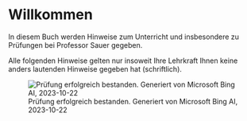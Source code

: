 # Willkommen

In diesem Buch werden Hinweise zum Unterricht und insbesondere zu Prüfungen bei Professor Sauer gegeben.


Alle folgenden Hinweise gelten nur insoweit Ihre Lehrkraft Ihnen keine anders lautenden Hinweise gegeben hat (schriftlich).


![Prüfung erfolgreich bestanden. Generiert von Microsoft Bing AI, 2023-10-22](img/thesis-artwork.png)
